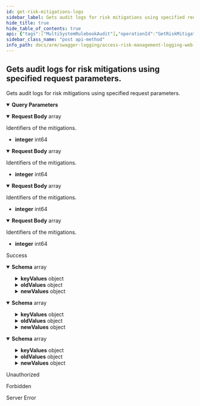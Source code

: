 ```yaml
---
id: get-risk-mitigations-logs
sidebar_label: Gets audit logs for risk mitigations using specified request parameters.
hide_title: true
hide_table_of_contents: true
api: {"tags":["MultiSystemRulebookAudit"],"operationId":"GetRiskMitigationsLogs","parameters":[{"name":"fromDate","in":"query","description":"Filter for audit logs by start date.","required":false,"schema":{"type":"string","format":"date-time"}},{"name":"toDate","in":"query","description":"Filter for audit logs by end date.","required":false,"schema":{"type":"string","format":"date-time"}},{"name":"skip","in":"query","description":"Determines how many items should be skipped.","required":false,"schema":{"type":"integer","format":"int32"}},{"name":"take","in":"query","description":"Determines how many items should be taken.","required":false,"schema":{"type":"integer","format":"int32"}}],"requestBody":{"content":{"application/json-patch+json":{"schema":{"uniqueItems":false,"type":"array","items":{"format":"int64","type":"integer"}}},"application/json":{"schema":{"uniqueItems":false,"type":"array","items":{"format":"int64","type":"integer"}}},"text/json":{"schema":{"uniqueItems":false,"type":"array","items":{"format":"int64","type":"integer"}}},"application/*+json":{"schema":{"uniqueItems":false,"type":"array","items":{"format":"int64","type":"integer"}}}},"description":"Identifiers of the mitigations."},"responses":{"200":{"description":"Success","content":{"text/plain":{"schema":{"uniqueItems":false,"type":"array","items":{"description":"Represents model for an audit log item. Contains information about what, who and when changed.","type":"object","properties":{"id":{"format":"int64","description":"Identifier of the log item.","type":"integer"},"serviceName":{"description":"Name of the service audit log item belongs to.","type":"string"},"tableName":{"description":"Name of the table audit log item belongs to.","type":"string"},"utcTimestamp":{"format":"date-time","description":"Created date of audit log item, UTC.","type":"string"},"operation":{"enum":["?","i","u","d"],"type":"string"},"user":{"description":"Name of user, who created audit log item.","type":"string"},"keyValues":{"description":"Key values of related entity.","type":"object","additionalProperties":{"type":"object"}},"oldValues":{"description":"Old values of related entity.","type":"object","additionalProperties":{"type":"object"}},"newValues":{"description":"New values of related entity.","type":"object","additionalProperties":{"type":"object"}}}}}},"application/json":{"schema":{"uniqueItems":false,"type":"array","items":{"description":"Represents model for an audit log item. Contains information about what, who and when changed.","type":"object","properties":{"id":{"format":"int64","description":"Identifier of the log item.","type":"integer"},"serviceName":{"description":"Name of the service audit log item belongs to.","type":"string"},"tableName":{"description":"Name of the table audit log item belongs to.","type":"string"},"utcTimestamp":{"format":"date-time","description":"Created date of audit log item, UTC.","type":"string"},"operation":{"enum":["?","i","u","d"],"type":"string"},"user":{"description":"Name of user, who created audit log item.","type":"string"},"keyValues":{"description":"Key values of related entity.","type":"object","additionalProperties":{"type":"object"}},"oldValues":{"description":"Old values of related entity.","type":"object","additionalProperties":{"type":"object"}},"newValues":{"description":"New values of related entity.","type":"object","additionalProperties":{"type":"object"}}}}}},"text/json":{"schema":{"uniqueItems":false,"type":"array","items":{"description":"Represents model for an audit log item. Contains information about what, who and when changed.","type":"object","properties":{"id":{"format":"int64","description":"Identifier of the log item.","type":"integer"},"serviceName":{"description":"Name of the service audit log item belongs to.","type":"string"},"tableName":{"description":"Name of the table audit log item belongs to.","type":"string"},"utcTimestamp":{"format":"date-time","description":"Created date of audit log item, UTC.","type":"string"},"operation":{"enum":["?","i","u","d"],"type":"string"},"user":{"description":"Name of user, who created audit log item.","type":"string"},"keyValues":{"description":"Key values of related entity.","type":"object","additionalProperties":{"type":"object"}},"oldValues":{"description":"Old values of related entity.","type":"object","additionalProperties":{"type":"object"}},"newValues":{"description":"New values of related entity.","type":"object","additionalProperties":{"type":"object"}}}}}}}},"401":{"description":"Unauthorized"},"403":{"description":"Forbidden"},"500":{"description":"Server Error"}},"description":"Gets audit logs for risk mitigations using specified request parameters.","method":"post","path":"/api/msrb-audit/riskMitigations","jsonRequestBodyExample":[0],"info":{"version":"v1","title":"Access Risk Management Logging Web APIs"},"postman":{"name":"Gets audit logs for risk mitigations using specified request parameters.","description":{"type":"text/plain"},"url":{"path":["api","msrb-audit","riskMitigations"],"host":["{{baseUrl}}"],"query":[{"disabled":false,"description":{"content":"Filter for audit logs by start date.","type":"text/plain"},"key":"fromDate","value":""},{"disabled":false,"description":{"content":"Filter for audit logs by end date.","type":"text/plain"},"key":"toDate","value":""},{"disabled":false,"description":{"content":"Determines how many items should be skipped.","type":"text/plain"},"key":"skip","value":""},{"disabled":false,"description":{"content":"Determines how many items should be taken.","type":"text/plain"},"key":"take","value":""}],"variable":[]},"header":[{"key":"Content-Type","value":"application/json"},{"key":"Accept","value":"text/plain"}],"method":"POST","body":{"mode":"raw","raw":"\"\"","options":{"raw":{"language":"json"}}}}}
sidebar_class_name: "post api-method"
info_path: docs/arm/swagger-logging/access-risk-management-logging-web-ap-is
---
```



## Gets audit logs for risk mitigations using specified request parameters.



Gets audit logs for risk mitigations using specified request parameters.

<details style={{"marginBottom":"1rem"}} data-collapsed={false} open={true}><summary style={{}}><strong>Query Parameters</strong></summary><div><ul><ParamsItem className={"paramsItem"} param={{"name":"fromDate","in":"query","description":"Filter for audit logs by start date.","required":false,"schema":{"type":"string","format":"date-time"}}}></ParamsItem><ParamsItem className={"paramsItem"} param={{"name":"toDate","in":"query","description":"Filter for audit logs by end date.","required":false,"schema":{"type":"string","format":"date-time"}}}></ParamsItem><ParamsItem className={"paramsItem"} param={{"name":"skip","in":"query","description":"Determines how many items should be skipped.","required":false,"schema":{"type":"integer","format":"int32"}}}></ParamsItem><ParamsItem className={"paramsItem"} param={{"name":"take","in":"query","description":"Determines how many items should be taken.","required":false,"schema":{"type":"integer","format":"int32"}}}></ParamsItem></ul></div></details><MimeTabs groupId={"mime-type"}><TabItem label={"application/json-patch+json"} value={"application/json-patch+json"}><details style={{}} data-collapsed={false} open={true}><summary style={{"textAlign":"left"}}><strong>Request Body</strong><span style={{"opacity":"0.6"}}> array</span></summary><div style={{"textAlign":"left","marginLeft":"1rem"}}><div style={{"marginTop":"1rem","marginBottom":"1rem"}}>

Identifiers of the mitigations.

</div></div><ul style={{"marginLeft":"1rem"}}><li><div><strong>integer</strong><span style={{"opacity":"0.6"}}> int64</span></div></li></ul></details></TabItem><TabItem label={"application/json"} value={"application/json"}><details style={{}} data-collapsed={false} open={true}><summary style={{"textAlign":"left"}}><strong>Request Body</strong><span style={{"opacity":"0.6"}}> array</span></summary><div style={{"textAlign":"left","marginLeft":"1rem"}}><div style={{"marginTop":"1rem","marginBottom":"1rem"}}>

Identifiers of the mitigations.

</div></div><ul style={{"marginLeft":"1rem"}}><li><div><strong>integer</strong><span style={{"opacity":"0.6"}}> int64</span></div></li></ul></details></TabItem><TabItem label={"text/json"} value={"text/json"}><details style={{}} data-collapsed={false} open={true}><summary style={{"textAlign":"left"}}><strong>Request Body</strong><span style={{"opacity":"0.6"}}> array</span></summary><div style={{"textAlign":"left","marginLeft":"1rem"}}><div style={{"marginTop":"1rem","marginBottom":"1rem"}}>

Identifiers of the mitigations.

</div></div><ul style={{"marginLeft":"1rem"}}><li><div><strong>integer</strong><span style={{"opacity":"0.6"}}> int64</span></div></li></ul></details></TabItem><TabItem label={"application/*+json"} value={"application/*+json"}><details style={{}} data-collapsed={false} open={true}><summary style={{"textAlign":"left"}}><strong>Request Body</strong><span style={{"opacity":"0.6"}}> array</span></summary><div style={{"textAlign":"left","marginLeft":"1rem"}}><div style={{"marginTop":"1rem","marginBottom":"1rem"}}>

Identifiers of the mitigations.

</div></div><ul style={{"marginLeft":"1rem"}}><li><div><strong>integer</strong><span style={{"opacity":"0.6"}}> int64</span></div></li></ul></details></TabItem></MimeTabs><div><ApiTabs><TabItem label={"200"} value={"200"}><div>

Success

</div><div><MimeTabs groupId={"mime-type"}><TabItem label={"text/plain"} value={"text/plain"}><SchemaTabs groupId={"schema-tabs"}><TabItem label={"Schema"} value={"Schema"}><details style={{}} data-collapsed={false} open={true}><summary style={{"textAlign":"left"}}><strong>Schema</strong><span style={{"opacity":"0.6"}}> array</span></summary><div style={{"textAlign":"left","marginLeft":"1rem"}}></div><ul style={{"marginLeft":"1rem"}}><SchemaItem collapsible={false} name={"id"} required={false} schemaDescription={"Identifier of the log item."} schemaName={"int64"} qualifierMessage={undefined} defaultValue={undefined}></SchemaItem><SchemaItem collapsible={false} name={"serviceName"} required={false} schemaDescription={"Name of the service audit log item belongs to."} schemaName={"string"} qualifierMessage={undefined} defaultValue={undefined}></SchemaItem><SchemaItem collapsible={false} name={"tableName"} required={false} schemaDescription={"Name of the table audit log item belongs to."} schemaName={"string"} qualifierMessage={undefined} defaultValue={undefined}></SchemaItem><SchemaItem collapsible={false} name={"utcTimestamp"} required={false} schemaDescription={"Created date of audit log item, UTC."} schemaName={"date-time"} qualifierMessage={undefined} defaultValue={undefined}></SchemaItem><SchemaItem collapsible={false} name={"operation"} required={false} schemaDescription={undefined} schemaName={"string"} qualifierMessage={"**Possible values:** [`?`, `i`, `u`, `d`]"} defaultValue={undefined}></SchemaItem><SchemaItem collapsible={false} name={"user"} required={false} schemaDescription={"Name of user, who created audit log item."} schemaName={"string"} qualifierMessage={undefined} defaultValue={undefined}></SchemaItem><SchemaItem collapsible={true} className={"schemaItem"}><details style={{}}><summary style={{}}><strong>keyValues</strong><span style={{"opacity":"0.6"}}> object</span></summary><div style={{"marginLeft":"1rem"}}><div style={{"marginTop":".5rem","marginBottom":".5rem"}}>

Key values of related entity.

</div><li><div><code>property name*</code><span style={{"opacity":"0.6"}}> object</span></div></li></div></details></SchemaItem><SchemaItem collapsible={true} className={"schemaItem"}><details style={{}}><summary style={{}}><strong>oldValues</strong><span style={{"opacity":"0.6"}}> object</span></summary><div style={{"marginLeft":"1rem"}}><div style={{"marginTop":".5rem","marginBottom":".5rem"}}>

Old values of related entity.

</div><li><div><code>property name*</code><span style={{"opacity":"0.6"}}> object</span></div></li></div></details></SchemaItem><SchemaItem collapsible={true} className={"schemaItem"}><details style={{}}><summary style={{}}><strong>newValues</strong><span style={{"opacity":"0.6"}}> object</span></summary><div style={{"marginLeft":"1rem"}}><div style={{"marginTop":".5rem","marginBottom":".5rem"}}>

New values of related entity.

</div><li><div><code>property name*</code><span style={{"opacity":"0.6"}}> object</span></div></li></div></details></SchemaItem></ul></details></TabItem></SchemaTabs></TabItem><TabItem label={"application/json"} value={"application/json"}><SchemaTabs groupId={"schema-tabs"}><TabItem label={"Schema"} value={"Schema"}><details style={{}} data-collapsed={false} open={true}><summary style={{"textAlign":"left"}}><strong>Schema</strong><span style={{"opacity":"0.6"}}> array</span></summary><div style={{"textAlign":"left","marginLeft":"1rem"}}></div><ul style={{"marginLeft":"1rem"}}><SchemaItem collapsible={false} name={"id"} required={false} schemaDescription={"Identifier of the log item."} schemaName={"int64"} qualifierMessage={undefined} defaultValue={undefined}></SchemaItem><SchemaItem collapsible={false} name={"serviceName"} required={false} schemaDescription={"Name of the service audit log item belongs to."} schemaName={"string"} qualifierMessage={undefined} defaultValue={undefined}></SchemaItem><SchemaItem collapsible={false} name={"tableName"} required={false} schemaDescription={"Name of the table audit log item belongs to."} schemaName={"string"} qualifierMessage={undefined} defaultValue={undefined}></SchemaItem><SchemaItem collapsible={false} name={"utcTimestamp"} required={false} schemaDescription={"Created date of audit log item, UTC."} schemaName={"date-time"} qualifierMessage={undefined} defaultValue={undefined}></SchemaItem><SchemaItem collapsible={false} name={"operation"} required={false} schemaDescription={undefined} schemaName={"string"} qualifierMessage={"**Possible values:** [`?`, `i`, `u`, `d`]"} defaultValue={undefined}></SchemaItem><SchemaItem collapsible={false} name={"user"} required={false} schemaDescription={"Name of user, who created audit log item."} schemaName={"string"} qualifierMessage={undefined} defaultValue={undefined}></SchemaItem><SchemaItem collapsible={true} className={"schemaItem"}><details style={{}}><summary style={{}}><strong>keyValues</strong><span style={{"opacity":"0.6"}}> object</span></summary><div style={{"marginLeft":"1rem"}}><div style={{"marginTop":".5rem","marginBottom":".5rem"}}>

Key values of related entity.

</div><li><div><code>property name*</code><span style={{"opacity":"0.6"}}> object</span></div></li></div></details></SchemaItem><SchemaItem collapsible={true} className={"schemaItem"}><details style={{}}><summary style={{}}><strong>oldValues</strong><span style={{"opacity":"0.6"}}> object</span></summary><div style={{"marginLeft":"1rem"}}><div style={{"marginTop":".5rem","marginBottom":".5rem"}}>

Old values of related entity.

</div><li><div><code>property name*</code><span style={{"opacity":"0.6"}}> object</span></div></li></div></details></SchemaItem><SchemaItem collapsible={true} className={"schemaItem"}><details style={{}}><summary style={{}}><strong>newValues</strong><span style={{"opacity":"0.6"}}> object</span></summary><div style={{"marginLeft":"1rem"}}><div style={{"marginTop":".5rem","marginBottom":".5rem"}}>

New values of related entity.

</div><li><div><code>property name*</code><span style={{"opacity":"0.6"}}> object</span></div></li></div></details></SchemaItem></ul></details></TabItem></SchemaTabs></TabItem><TabItem label={"text/json"} value={"text/json"}><SchemaTabs groupId={"schema-tabs"}><TabItem label={"Schema"} value={"Schema"}><details style={{}} data-collapsed={false} open={true}><summary style={{"textAlign":"left"}}><strong>Schema</strong><span style={{"opacity":"0.6"}}> array</span></summary><div style={{"textAlign":"left","marginLeft":"1rem"}}></div><ul style={{"marginLeft":"1rem"}}><SchemaItem collapsible={false} name={"id"} required={false} schemaDescription={"Identifier of the log item."} schemaName={"int64"} qualifierMessage={undefined} defaultValue={undefined}></SchemaItem><SchemaItem collapsible={false} name={"serviceName"} required={false} schemaDescription={"Name of the service audit log item belongs to."} schemaName={"string"} qualifierMessage={undefined} defaultValue={undefined}></SchemaItem><SchemaItem collapsible={false} name={"tableName"} required={false} schemaDescription={"Name of the table audit log item belongs to."} schemaName={"string"} qualifierMessage={undefined} defaultValue={undefined}></SchemaItem><SchemaItem collapsible={false} name={"utcTimestamp"} required={false} schemaDescription={"Created date of audit log item, UTC."} schemaName={"date-time"} qualifierMessage={undefined} defaultValue={undefined}></SchemaItem><SchemaItem collapsible={false} name={"operation"} required={false} schemaDescription={undefined} schemaName={"string"} qualifierMessage={"**Possible values:** [`?`, `i`, `u`, `d`]"} defaultValue={undefined}></SchemaItem><SchemaItem collapsible={false} name={"user"} required={false} schemaDescription={"Name of user, who created audit log item."} schemaName={"string"} qualifierMessage={undefined} defaultValue={undefined}></SchemaItem><SchemaItem collapsible={true} className={"schemaItem"}><details style={{}}><summary style={{}}><strong>keyValues</strong><span style={{"opacity":"0.6"}}> object</span></summary><div style={{"marginLeft":"1rem"}}><div style={{"marginTop":".5rem","marginBottom":".5rem"}}>

Key values of related entity.

</div><li><div><code>property name*</code><span style={{"opacity":"0.6"}}> object</span></div></li></div></details></SchemaItem><SchemaItem collapsible={true} className={"schemaItem"}><details style={{}}><summary style={{}}><strong>oldValues</strong><span style={{"opacity":"0.6"}}> object</span></summary><div style={{"marginLeft":"1rem"}}><div style={{"marginTop":".5rem","marginBottom":".5rem"}}>

Old values of related entity.

</div><li><div><code>property name*</code><span style={{"opacity":"0.6"}}> object</span></div></li></div></details></SchemaItem><SchemaItem collapsible={true} className={"schemaItem"}><details style={{}}><summary style={{}}><strong>newValues</strong><span style={{"opacity":"0.6"}}> object</span></summary><div style={{"marginLeft":"1rem"}}><div style={{"marginTop":".5rem","marginBottom":".5rem"}}>

New values of related entity.

</div><li><div><code>property name*</code><span style={{"opacity":"0.6"}}> object</span></div></li></div></details></SchemaItem></ul></details></TabItem></SchemaTabs></TabItem></MimeTabs></div></TabItem><TabItem label={"401"} value={"401"}><div>

Unauthorized

</div><div></div></TabItem><TabItem label={"403"} value={"403"}><div>

Forbidden

</div><div></div></TabItem><TabItem label={"500"} value={"500"}><div>

Server Error

</div><div></div></TabItem></ApiTabs></div>
      